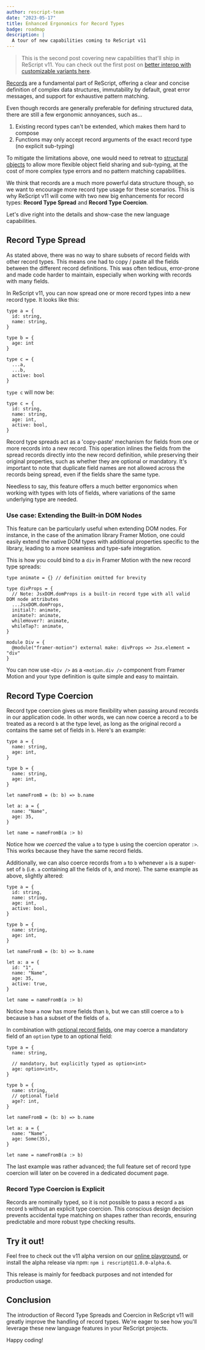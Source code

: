```yaml
---
author: rescript-team
date: "2023-05-17"
title: Enhanced Ergonomics for Record Types
badge: roadmap
description: |
  A tour of new capabilities coming to ReScript v11
---
```


> This is the second post covering new capabilities that'll ship in ReScript v11. You can check out the first post on [better interop with customizable variants here](https://rescript-lang.org/blog/improving-interop).

[Records](https://rescript-lang.org/docs/manual/latest/record) are a fundamental part of ReScript, offering a clear and concise definition of complex data structures, immutability by default, great error messages, and support for exhaustive pattern matching.

Even though records are generally preferable for defining structured data, there are still a few ergonomic annoyances, such as...

1. Existing record types can't be extended, which makes them hard to compose
2. Functions may only accept record arguments of the exact record type (no explicit sub-typing)

To mitigate the limitations above, one would need to retreat to [structural objects](https://rescript-lang.org/docs/manual/latest/object#sidebar) to allow more flexible object field sharing and sub-typing, at the cost of more complex type errors and no pattern matching capabilities.

We think that records are a much more powerful data structure though, so we want to encourage more record type usage for these scenarios. This is why ReScript v11 will come with two new big enhancements for record types: **Record Type Spread** and **Record Type Coercion**.

Let's dive right into the details and show-case the new language capabilities.

## Record Type Spread

As stated above, there was no way to share subsets of record fields with other record types. This means one had to copy / paste all the fields between the different record definitions. This was often tedious, error-prone and made code harder to maintain, especially when working with records with many fields.

In ReScript v11, you can now spread one or more record types into a new record type. It looks like this:

```rescript
type a = {
  id: string,
  name: string,
}

type b = {
  age: int
}

type c = {
  ...a,
  ...b,
  active: bool
}
```

`type c` will now be:

```rescript
type c = {
  id: string,
  name: string,
  age: int,
  active: bool,
}
```

Record type spreads act as a 'copy-paste' mechanism for fields from one or more records into a new record. This operation inlines the fields from the spread records directly into the new record definition, while preserving their original properties, such as whether they are optional or mandatory. It's important to note that duplicate field names are not allowed across the records being spread, even if the fields share the same type.

Needless to say, this feature offers a much better ergonomics when working with types with lots of fields, where variations of the same underlying type are needed.

### Use case: Extending the Built-in DOM Nodes

This feature can be particularly useful when extending DOM nodes. For instance, in the case of the animation library Framer Motion, one could easily extend the native DOM types with additional properties specific to the library, leading to a more seamless and type-safe integration.

This is how you could bind to a `div` in Framer Motion with the new record type spreads:

```rescript
type animate = {} // definition omitted for brevity

type divProps = {
  // Note: JsxDOM.domProps is a built-in record type with all valid DOM node attributes
  ...JsxDOM.domProps,
  initial?: animate,
  animate?: animate,
  whileHover?: animate,
  whileTap?: animate,
}

module Div = {
  @module("framer-motion") external make: divProps => Jsx.element = "div"
}
```

You can now use `<Div />` as a `<motion.div />` component from Framer Motion and your type definition is quite simple and easy to maintain.

## Record Type Coercion

Record type coercion gives us more flexibility when passing around records in our application code. In other words, we can now coerce a record `a` to be treated as a record `b` at the type level, as long as the original record `a` contains the same set of fields in `b`. Here's an example:

```rescript
type a = {
  name: string,
  age: int,
}

type b = {
  name: string,
  age: int,
}

let nameFromB = (b: b) => b.name

let a: a = {
  name: "Name",
  age: 35,
}

let name = nameFromB(a :> b)
```

Notice how we _coerced_ the value `a` to type `b` using the coercion operator `:>`. This works because they have the same record fields.

Additionally, we can also coerce records from `a` to `b` whenever `a` is a super-set of `b` (i.e. `a` containing all the fields of `b`, and more). The same example as above, slightly altered:

```rescript
type a = {
  id: string,
  name: string,
  age: int,
  active: bool,
}

type b = {
  name: string,
  age: int,
}

let nameFromB = (b: b) => b.name

let a: a = {
  id: "1",
  name: "Name",
  age: 35,
  active: true,
}

let name = nameFromB(a :> b)
```

Notice how `a` now has more fields than `b`, but we can still coerce `a` to `b` because `b` has a subset of the fields of `a`.

In combination with [optional record fields](/docs/manual/latest/record#optional-record-fields), one may coerce a mandatory field of an `option` type to an optional field:

```rescript
type a = {
  name: string,

  // mandatory, but explicitly typed as option<int>
  age: option<int>,
}

type b = {
  name: string,
  // optional field
  age?: int,
}

let nameFromB = (b: b) => b.name

let a: a = {
  name: "Name",
  age: Some(35),
}

let name = nameFromB(a :> b)
```

The last example was rather advanced; the full feature set of record type coercion will later on be covered in a dedicated document page.

### Record Type Coercion is Explicit

Records are nominally typed, so it is not possible to pass a record `a` as record `b` without an explicit type coercion. This conscious design decision prevents accidental type matching on shapes rather than records, ensuring predictable and more robust type checking results.

## Try it out!

Feel free to check out the v11 alpha version on our [online playground](https://rescript-lang.org/try?version=v11.0.0-alpha.5&code=LYewJgrgNgpgBAJRgYxAJzAFQJ4AcYDKuaMAhmAKIAepwuscAvHAN4BQccALnvKU6w6c4AO1owAXHADOXNAEsRAcwA0QzqSWS4irms4BfNkJ744AIwHtho8VNkLl+4Zu27nRobC63gMAGJoIMAAQgIAFOZS5gCUTAB8FgB0Yn7GnN5wpFL8zNbCqdoARABy4kXOGlpSAMwArB7pcJmFAoWBwSHh4fwSibExbJ6gkAxIqBg4+ADCIDBoyPIgItS09PB5JrxZVuo6YPZyiqp7hYeOJzauUu57pMhc8gBu2uYgIFCNW2aWmzZnMiOTju1R0Ij0Qk8GRgPnaQVCESiFjijH6KXETUy2R2f2E8gOcCKAEYKqc7ISyn5SVdQfVKlkHs9tHIIDAvtDYeI2uIOqFur1+jFBkYgA), or install the alpha release via npm: `npm i rescript@11.0.0-alpha.6`.

This release is mainly for feedback purposes and not intended for production usage.

## Conclusion

The introduction of Record Type Spreads and Coercion in ReScript v11 will greatly improve the handling of record types. We're eager to see how you'll leverage these new language features in your ReScript projects.

Happy coding!
